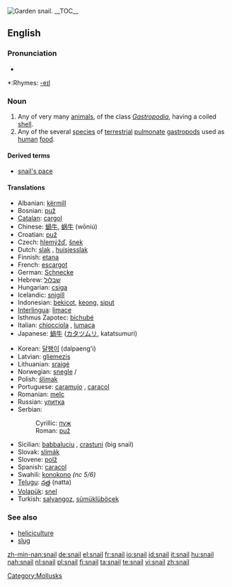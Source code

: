 [[Image:Snail2.JPG|thumb|Garden snail.]]
{{wikipedia}}
{{commonspar|Helicidae}}
__TOC__
==English==

===Pronunciation===
*{{audio|en-us-snail.ogg|Audio (US)}}

*:Rhymes: [[Rhymes:English:-eɪl|-eɪl]]

===Noun===
{{en-noun}}

# Any of very many [[animal]]s, of the class ''[[Gastropodia]]'', having a coiled [[shell]].
# Any of the several [[species]] of [[terrestrial]] [[pulmonate]] [[gastropod]]s used as [[human]] [[food]].

====Derived terms====
*[[snail's pace]]

{{Flowbreak}}

====Translations====
{{top}}
*Albanian: [[kërmill]] {{g|Albanian}}
*Bosnian: [[puž#Bosnian|puž]] {{m}}
*[[Catalan]]: [[cargol]] {{m}}
*Chinese: [[蝸牛]], [[蜗牛]] (wōniú)
*Croatian: [[puž#Croatian|puž]] {{m}}
*Czech: [[hlemýžď]], [[šnek]] {{m}}
*Dutch: [[slak]] {{f}}, [[huisjesslak]] {{f}}
*Finnish: [[etana]]
*French: [[escargot]] {{m}}
*German: [[Schnecke]] {{f}}
*Hebrew: [[שבלול]] {{m}}
*Hungarian: [[csiga]]
*Icelandic: [[snigill]] {{m}}
*Indonesian: [[bekicot]], [[keong]], [[siput]]
*[[Interlingua]]: [[limace]]
*Isthmus Zapotec: [[bichubé]]
*Italian: [[chiocciola]] {{f}}, [[lumaca]] {{f}}
*Japanese: [[蝸牛]] ([[カタツムリ]], katatsumuri)
{{mid}}
*Korean: [[달팽이]] (dalpaeng'i)
*Latvian: [[gliemezis]] {{m}}
*Lithuanian: [[sraigė]] {{f}}
*Norwegian: [[snegle]] {{f}}/{{m}}
*Polish: [[ślimak]] {{m}}
*Portuguese: [[caramujo]] {{m}}, [[caracol]] {{m}}
*Romanian: [[melc]] {{m}}
*Russian: [[улитка]] {{f}}
*Serbian:
*:Cyrillic: [[пуж#Serbian|пуж]] {{m}}
*:Roman: [[puž#Serbian|puž]] {{m}}
*Sicilian: [[babbaluciu]] {{m}}, [[crastuni]] {{m}} (big snail)
*Slovak: [[slimák]] {{m|Slovak}}
*Slovene: [[polž]] {{m}}
*Spanish: [[caracol]] {{m}}
*Swahili:  [[konokono]] ''(nc 5/6)''
*[[Telugu]]: [[నత్త]] (natta)
*[[Volapük]]: [[snel]]
*Turkish: [[salyangoz]], [[sümüklüböcek]]
{{bottom}}

===See also===
*[[heliciculture]]
*[[slug]]

[[Category:Mollusks]]

[[zh-min-nan:snail]]
[[de:snail]]
[[el:snail]]
[[fr:snail]]
[[io:snail]]
[[id:snail]]
[[it:snail]]
[[hu:snail]]
[[nah:snail]]
[[nl:snail]]
[[pl:snail]]
[[fi:snail]]
[[ta:snail]]
[[te:snail]]
[[vi:snail]]
[[zh:snail]]